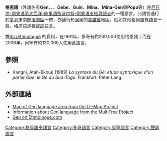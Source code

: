 {{Unreferenced|time=2017-02-10T10:00:35+00:00}}
{{Infobox Language
|name=格恩語
|nativename=Mina
|states=[[多哥|多哥]]、[[貝寧|貝寧]]
|speakers=約330,000人（1991年 - 2006年）
|familycolor=Niger-Congo
|fam2=[[大西洋-刚果语族|大西洋-刚果语族]]
|fam3=[[沃尔特-刚果语支|沃尔特-刚果语支]]
|fam4=[[格貝語支|格貝語支]]
|iso3=gej}}
'''格恩語'''（外語名有'''Gen'''、'''{{Unicode|Gɛ̃}}'''、'''{{Unicode|Gɛn gbe}}'''、'''Gebe'''、'''Guin'''、'''Mina'''、'''Mina-Gen'''與'''Popo'''等）是[[尼日尔-刚果语系|尼日尔-刚果语系]][[大西洋-刚果语族|大西洋-刚果语族]][[沃尔特-刚果语支|沃尔特-刚果语支]][[格貝語支|格貝語支]]的一種語言。此語言通行於[[多哥|多哥]]東南部[[濱海區_(多哥)|濱海區]]一帶，亦通行於[[貝寧|貝寧]]的[[莫諾省|莫諾省]]地區。就如其他格貝語族語言一般，格恩語是種[[聲調語言|聲調語言]]。

據[http://www.ethnologue.com/show_language.asp?code=gej SIL/Ethnologue] {{Wayback|url=http://www.ethnologue.com/show_language.asp?code=gej |date=20121122230617 }}的資料，在1991年，多哥有約200,000使用格恩語；而在2006年，貝寧有約130,000人使用此語言。

==參照==
*Kangni, Atah-Ekoué (1989) ''La syntaxe du Gẽ: étude syntaxique d'un parler Gbe: le Gẽ du Sud-Togo.'' Frankfurt: Peter Lang.

==外部連結==
*[https://web.archive.org/web/20111008232214/http://llmap.org/languages/gej.html Map of Gen language area from the LL-Map Project]
*[http://multitree.org/codes/gej Information about Gen language from the MultiTree Project] {{Wayback|url=http://multitree.org/codes/gej |date=20121116235536 }}
*[http://www.ethnologue.com/show_language.asp?code=gej Gen on Ethnologue.com] {{Wayback|url=http://www.ethnologue.com/show_language.asp?code=gej |date=20121122230617 }}

{{lang-stub}}

[[Category:格貝語支語言|Category:格貝語支語言]]
[[Category:多哥語言|Category:多哥語言]]
[[Category:貝寧語言|Category:貝寧語言]]
[[Category:聲調語言|Category:聲調語言]]